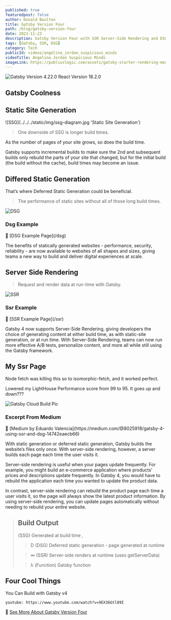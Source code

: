 ```yaml
---
published: true
featuredpost: false
author: Donald Boulton
title: Gatsby Version Four
path: /blog/gatsby-version-four
date: 2021-11-23
description: Gatsby Version Four with SSR Server-Side Rendering and DSG Deferred Static Generation, JAMstack coolness.
tags: [Gatsby, SSR, DSG]
category: Tech
publicId: videos/angelina_jordan_suspicious_minds
videoTitle: Angelina Jordan Suspicious Minds
imageLink: https://publiuslogic.com/assets/gatsby-starter-rendering-modes-thumbnail-wide.jpg
---
```


![Gatsby Version 4.22.0 React Version 18.2.0](../../../static/assets/gatsby-starter-rendering-modes-thumbnail-wide.jpg)

## Gatsby Coolness

## Static Site Generation

<Section>![SSG](../../../static/img/ssg-diagram.jpg 'Static Site Generation')</Section>

<Section>

> One downside of SSG is longer build times.

As the number of pages of your site grows, so does the build time.

Gatsby supports incremental builds to make sure the 2nd and subsequent builds only rebuild the parts of your site that changed, but for the initial build (the build without the cache), build times may become an issue.

</Section>

## Differed Static Generation

<Section>
That’s where Deferred Static Generation could be beneficial.

> The performance of static sites without all of those long build times.

![DSG](../../../static/assets/DSG_for_blog_article_and_G4_overview_page.jpg 'Deferred Static Generation')

</Section>

### Dsg Example

<Section>
🔗 [DSG Example Page](/dsg)

The benefits of statically generated websites - performance, security, reliability - are now available to websites of all shapes and sizes, giving teams a new way to build and deliver digital experiences at scale.

</Section>

## Server Side Rendering

<Section>

> Request and render data at run-time with Gatsby.

![SSR](../../../static/assets/SSR_for_blog_article_and_G4_overview_page.jpg 'Render Data At Run-time')

</Section>

### Ssr Example

<Section>
🔗 [SSR Example Page](/ssr)

Gatsby 4 now supports Server-Side Rendering, giving developers the choice of generating content at either build time, as with static-site generation, or at run time. With Server-Side Rendering, teams can now run more effective A/B tests, personalize content, and more all while still using the Gatsby framework.

</Section>

## My Ssr Page

<Section>
Node fetch was killing this so to isomorphic-fetch, and it worked perfect.

Lowered my LightHouse Performance score from 99 to 95. It goes up and down???

![Gatsby Cloud Build Pic](../../../static/assets/ssr-dsg.jpg)

</Section>

### Excerpt From Medium

<Section>
🔗 [Medium by Eduardo Valencia](https://medium.com/@8025918/gatsby-4-using-ssr-and-dsg-14742eaecb66)

With static generation or deferred static generation, Gatsby builds the website’s files only once. With server-side rendering, however, a server builds each page each time the user visits it.

Server-side rendering is useful when your pages update frequently. For example, you might build an e-commerce application where products’ prices and descriptions update frequently. In Gatsby 4, you would have to rebuild the application each time you wanted to update the product data.

In contrast, server-side rendering can rebuild the product page each time a user visits it, so the page will always show the latest product information. By using server-side rendering, you can update pages automatically without needing to rebuild your entire website.

</Section>

<Section>

> ## Build Output
>
> (SSG) Generated at build time ,
>
> > D (DSG) Deferred static generation - page generated at runtime
>
> > ∞ (SSR) Server-side renders at runtime (uses getServerData)
>
> > λ (Function) Gatsby function

</Section>

## Four Cool Things

<Section>
You Can Build with Gatsby v4

`youtube: https://www.youtube.com/watch?v=9EX36Gtl89I`

🔗 [See More About Gatsby Version Four](https://www.gatsbyjs.com/gatsby-4/)

</Section>

<WavyHr className="mt-1 mb-1 text-fuchsia-600" />
